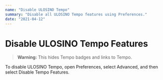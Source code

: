 ```yaml
---
name: "Disable ULOSINO Tempo"
summary: "Disable all ULOSINO Tempo features using Preferences."
date: "2021-04-12"
---
```


# Disable ULOSINO Tempo Features

> **Warning:** This hides Tempo badges and links to Tempo.

To disable ULOSINO Tempo, open Preferences, select Advanced, and then select Disable Tempo Features.
